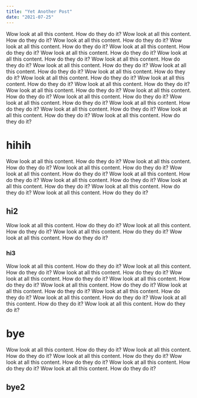```yaml
---
title: "Yet Another Post"
date: "2021-07-25"
---
```


Wow look at all this content. How do they do it?
Wow look at all this content. How do they do it?
Wow look at all this content. How do they do it?
Wow look at all this content. How do they do it?
Wow look at all this content. How do they do it?
Wow look at all this content. How do they do it?
Wow look at all this content. How do they do it?
Wow look at all this content. How do they do it?
Wow look at all this content. How do they do it?
Wow look at all this content. How do they do it?
Wow look at all this content. How do they do it?
Wow look at all this content. How do they do it?
Wow look at all this content. How do they do it?
Wow look at all this content. How do they do it?
Wow look at all this content. How do they do it?
Wow look at all this content. How do they do it?
Wow look at all this content. How do they do it?
Wow look at all this content. How do they do it?
Wow look at all this content. How do they do it?
Wow look at all this content. How do they do it?
Wow look at all this content. How do they do it?
Wow look at all this content. How do they do it?
# hihih
Wow look at all this content. How do they do it?
Wow look at all this content. How do they do it?
Wow look at all this content. How do they do it?
Wow look at all this content. How do they do it?
Wow look at all this content. How do they do it?
Wow look at all this content. How do they do it?
Wow look at all this content. How do they do it?
Wow look at all this content. How do they do it?
Wow look at all this content. How do they do it?
## hi2
Wow look at all this content. How do they do it?
Wow look at all this content. How do they do it?
Wow look at all this content. How do they do it?
Wow look at all this content. How do they do it?
### hi3
Wow look at all this content. How do they do it?
Wow look at all this content. How do they do it?
Wow look at all this content. How do they do it?
Wow look at all this content. How do they do it?
Wow look at all this content. How do they do it?
Wow look at all this content. How do they do it?
Wow look at all this content. How do they do it?
Wow look at all this content. How do they do it?
Wow look at all this content. How do they do it?
Wow look at all this content. How do they do it?
Wow look at all this content. How do they do it?
# bye
Wow look at all this content. How do they do it?
Wow look at all this content. How do they do it?
Wow look at all this content. How do they do it?
Wow look at all this content. How do they do it?
Wow look at all this content. How do they do it?
Wow look at all this content. How do they do it?
## bye2
